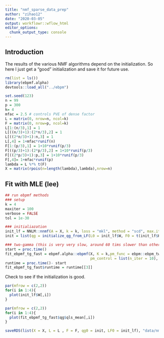 ```yaml
---
title: "nmf_sparse_data_prep"
author: "zihao12"
date: "2020-03-05"
output: workflowr::wflow_html
editor_options:
  chunk_output_type: console
---
```


## Introduction
The results of the various NMF algorithms depend on the initialization. So here I just get a "good" initialization and save it for future use. 

```r
rm(list = ls())
library(ebpmf.alpha)
devtools::load_all("../ebpm")
```


```r
set.seed(123)
n = 99
p = 300
k= 4
mfac = 2.5 # controls PVE of dense factor
L = matrix(0, nrow=n, ncol=k)
F = matrix(0, nrow=p, ncol=k)
L[1:(n/3),1] = 1
L[((n/3)+1):(2*n/3),2] = 1
L[((2*n/3)+1):n,3] = 1
L[,4] = 1+mfac*runif(n)
F[1:(p/3),1] = 1+10*runif(p/3)
F[((p/3)+1):(2*p/3),2] = 1+10*runif(p/3)
F[((2*p/3)+1):p,3] = 1+10*runif(p/3)
F[,4]= 1+mfac*runif(p)
lambda = L %*% t(F)
X = matrix(rpois(n=length(lambda),lambda),nrow=n)
```



## Fit with  MLE (lee) 
```r
## run ebpmf methods
### setup
k = 4
maxiter = 100
verbose = FALSE
tol = 1e-30

### initialiazation
init_lf = NNLM::nnmf(A = X, k = k, loss = "mkl", method = "scd", max.iter = 500, verbose = FALSE)
init = list(qg = initialize_qg_from_LF(L0 = init_lf$W, F0 = t(init_lf$H)))
```

```r
### two-gamma (this is very very slow, around 60 tims slower than others)
start = proc.time()
fit_ebpmf_tg_fast = ebpmf.alpha::ebpmf(X, K = k,pm_func = ebpm::ebpm_two_gamma_fast5, init = init,
                                       pm_control = list(n_iter = 10), maxiter = maxiter, verbose = verbose, tol = tol)
runtime = proc.time()- start
fit_ebpmf_tg_fast$runtime = runtime[[3]]
```

Check to see if the initialization is good.
```r
par(mfrow = c(2,2))
for(i in 1:4){
  plot(init_lf$W[,i])
}

par(mfrow = c(2,2))
for(i in 1:4){
  plot(fit_ebpmf_tg_fast$qg$qls_mean[,i])
}
```


```r
saveRDS(list(X = X, L = L , F = F, qg0 = init, LF0 = init_lf), "data/nmf_sparse_data.Rds")
```






